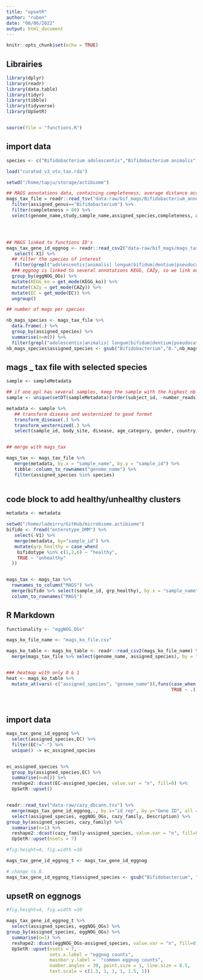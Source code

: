 ```yaml
---
title: "upsetR"
author: "ruben"
date: "08/06/2022"
output: html_document
---
```


```r
knitr::opts_chunk$set(echo = TRUE)
```


## Librairies

```r

library(dplyr)
library(readr)
library(data.table)
library(tidyr)
library(tibble)
library(tidyverse)
library(UpSetR)


source(file = "functions.R")

```

## import data

```r

species <- c("Bifidobacterium adolescentis","Bifidobacterium animalis","Bifidobacterium bifidum","Bifidobacterium catenulatum","Bifidobacterium longum","Bifidobacterium pseudocatenulatum")

load("curated_v3_otu_tax.rda")

setwd("/home/tapju/storage/actibiome")

## MAGS annotations data, containing completeness, average distance according to a reference genome, etc
mags_tax_file = readr::read_tsv("data-raw/bif_mags/Bifidobacterium_annotation/annotations_url_metadata_opendata.tsv") %>%
  filter(assigned_genus=="Bifidobacterium") %>%
  filter(completeness > 80) %>%
  select(genome_name,study,sample_name,assigned_species,completeness, average_distance)




## MAGS linked to functions ID's
mags_tax_gene_id_eggnog <- readr::read_csv2("data-raw/bif_mags/mags_tax_gene_id_eggnog.csv") %>%
   select(-X1) %>%
  ## filter the species of interest
   filter(grepl("adolescentis|animalis| longum|bifidum|dentium|pseudocatenulatum|catenulatum|animalis", assigned_species)) %>%
  ### eggnog is linked to several annotations KEGG, CAZy, so we link only 1 annotations for 1 eggnog
  group_by(eggNOG_OGs) %>%
  mutate(KEGG_ko = get_mode(KEGG_ko)) %>%
  mutate(CAZy = get_mode(CAZy)) %>%
  mutate(EC = get_mode(EC)) %>%
  ungroup()

## number of mags per species

nb_mags_species <- mags_tax_file %>%
  data.frame(.) %>%
  group_by(assigned_species) %>%
  summarise(n=n()) %>%
  filter(grepl("adolescentis|animalis| longum|bifidum|dentium|pseudocatenulatum|catenulatum|animalis", assigned_species))
nb_mags_species$assigned_species <- gsub("Bifidobacterium","B.",nb_mags_species$assigned_species)


```

## mags _ tax file with selected species

```r

sample <- sampleMetadata

## if one ppl has several samples, keep the sample with the highest nb of reads
sample <- unique(setDT(sampleMetadata)[order(subject_id, -number_reads)], by = "subject_id")

metadata <- sample %>%
   ## transform disease and westernized to good format
   transform_disease(.) %>%
   transform_westernized(.) %>%
   select(sample_id, body_site, disease, age_category, gender, country, westernized, BMI, antibiotics_current_use)


## merge with mags_tax

mags_tax <- mags_tax_file %>%
   merge(metadata, by.x = "sample_name", by.y = "sample_id") %>%
   tibble::column_to_rownames("genome_name") %>%
   filter(assigned_species %in% species)
  

```


## code block to add healthy/unhealthy clusters

```r
metadata <- metadata

setwd("/home/ladeirru/GitHub/microbiome.actibiome")
bifido <- fread("enterotype_DMM") %>%
   select(-V1) %>%
   merge(metadata, by="sample_id") %>%
   mutate(grp_healthy = case_when(
    bifidotype %in% c(1,2,6) ~ "healthy",
    TRUE ~ "unhealthy"
  )) 


mags_tax <- mags_tax %>%
  rownames_to_column("MAGS") %>%
  merge(bifido %>% select(sample_id, grp_healthy), by.x = "sample_name", by.y="sample_id") %>%
  column_to_rownames("MAGS")

```

## R Markdown

```r

functionality <- "eggNOG_OGs"

mags_ko_file_name <- "mags_ko_file.csv"

mags_ko_table <- mags_ko_table <- readr::read_csv2(mags_ko_file_name) %>%
  merge(mags_tax_file %>% select(genome_name, assigned_species), by = "genome_name")


### heatmap with only 0 & 1
heat <- mags_ko_table %>%
  mutate_at(vars(-c("assigned_species", "genome_name")),funs(case_when (. > 1 ~ 1,
                                                             TRUE ~ .)))
  
   
```


## import data

```r


mags_tax_gene_id_eggnog %>%
  select(assigned_species,EC) %>%
  filter(EC!="-") %>%
  unique() -> ec_assigned_species


ec_assigned_species %>%
  group_by(assigned_species,EC) %>%
  summarise(n=n()) %>%
  reshape2::dcast(EC~assigned_species, value.var = "n", fill=0) %>%
  UpSetR::upset()


readr::read_tsv("data-raw/cazy_dbcann.tsv") %>%
  merge(mags_tax_gene_id_eggnog,., by.x="id_rep", by.y="Gene ID", all = FALSE) %>%
  select(assigned_species, eggNOG_OGs, cazy_family, Description) %>%
group_by(assigned_species, cazy_family) %>%
  summarise(n=1) %>%
  reshape2::dcast(cazy_family~assigned_species, value.var = "n", fill=0) %>%
  UpSetR::upset(nsets = 7)
```
```r
#fig.height=4, fig.width =10

mags_tax_gene_id_eggnog_t <- mags_tax_gene_id_eggnog

# change to B.
mags_tax_gene_id_eggnog_t$assigned_species <- gsub("Bifidobacterium", "B.",mags_tax_gene_id_eggnog_t$assigned_species)

```
## upsetR on eggnogs

```r
#fig.height=4, fig.width =10

mags_tax_gene_id_eggnog_t %>%
  select(assigned_species, eggNOG_OGs) %>%
group_by(assigned_species, eggNOG_OGs) %>%
  summarise(n=1) %>%
  reshape2::dcast(eggNOG_OGs~assigned_species, value.var = "n", fill=0) %>%
  UpSetR::upset(nsets = 7,
                sets.x.label = "eggnog counts",
                mainbar.y.label =  "common eggnog counts",
                number.angles = 30, point.size = 1, line.size = 0.5,
                text.scale = c(1.5, 1, 1, 1, 1.5, 1))


```


